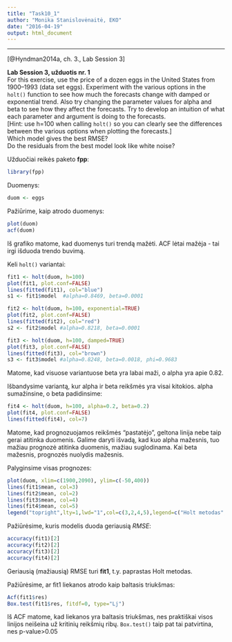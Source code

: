 ```yaml
---
title: "Task10_1"
author: "Monika Stanislovėnaitė, EKO"
date: "2016-04-19"
output: html_document
---
```

---
[@Hyndman2014a, ch. 3., Lab Session 3]

**Lab Session 3, užduotis nr. 1**  
For this exercise, use the price of a dozen eggs in the United States from 1900–1993 (data set eggs). Experiment with the various options in the `holt()` function to see how much the forecasts change with damped or exponential trend. Also try changing the parameter values for alpha and beta to see how they affect the forecasts. Try to develop an intuition of what each parameter and argument is doing to the forecasts.  
[Hint: use h=100 when calling `holt()` so you can clearly see the differences between the various options when plotting the forecasts.]  
Which model gives the best RMSE?  
Do the residuals from the best model look like white noise?  
  
  
Užduočiai reikės paketo **fpp**:
```r
library(fpp)
```

Duomenys:
```r
duom <- eggs
```

Pažiūrime, kaip atrodo duomenys:
```r
plot(duom)
acf(duom)
```
  
Iš grafiko matome, kad duomenys turi trendą mažėti. ACF lėtai mažėja - tai irgi išduoda trendo buvimą.  

Keli `holt()` variantai:
```r
fit1 <- holt(duom, h=100)
plot(fit1, plot.conf=FALSE)
lines(fitted(fit1), col="blue")
s1 <- fit1$model  #alpha=0.8469, beta=0.0001

fit2 <- holt(duom, h=100, exponential=TRUE)
plot(fit2, plot.conf=FALSE)
lines(fitted(fit2), col="red")
s2 <- fit2$model #alpha=0.8218, beta=0.0001

fit3 <- holt(duom, h=100, damped=TRUE)
plot(fit3, plot.conf=FALSE)
lines(fitted(fit3), col="brown")
s3 <- fit3$model #alpha=0.8248, beta=0.0018, phi=0.9683
```
Matome, kad visuose variantuose beta yra labai maži, o alpha yra apie 0.82.  
  
Išbandysime variantą, kur alpha ir beta reikšmės yra visai kitokios. alpha sumažinsine, o beta padidinsime:
```r
fit4 <- holt(duom, h=100, alpha=0.2, beta=0.2)
plot(fit4, plot.conf=FALSE)
lines(fitted(fit4), col=7)
```
  
Matome, kad prognozuojamos reikšmės "pastatėjo", geltona linija nebe taip gerai atitinka duomenis. Galime daryti išvadą, kad kuo alpha mažesnis, tuo mažiau prognozė atitinka duomenis, mažiau suglodinama. Kai beta mažesnis, prognozės nuolydis mažesnis.  
  
Palyginsime visas prognozes:
```r
plot(duom, xlim=c(1900,2090), ylim=c(-50,400))
lines(fit1$mean, col=3)
lines(fit2$mean, col=2)
lines(fit3$mean, col=4)
lines(fit4$mean, col=5)
legend("topright",lty=1,lwd="1",col=c(3,2,4,5),legend=c("Holt metodas","Holt metodas su ekspon. trendu","Damped Holt metodas","Holt metodas, kai alpha=beta=0.2"))
```

Pažiūrėsime, kuris modelis duoda geriausią *RMSE*:
```r
accuracy(fit1)[2]
accuracy(fit2)[2]
accuracy(fit3)[2]
accuracy(fit4)[2]
```
Geriausią (mažiausią) RMSE turi **fit1**, t.y. paprastas Holt metodas.
  
Pažiūrėsime, ar fit1 liekanos atrodo kaip baltasis triukšmas:
```r
Acf(fit1$res)
Box.test(fit1$res, fitdf=0, type="Lj")
```
  
Iš ACF matome, kad liekanos yra baltasis triukšmas, nes praktiškai visos linijos neišeina už kritinių reikšmių ribų. `Box.test()` taip pat tai patvirtina, nes p-value>0.05
